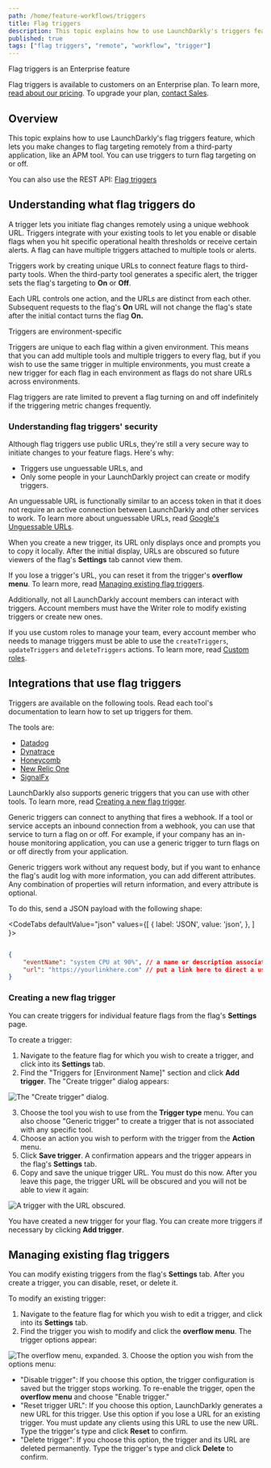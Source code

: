 ```yaml
---
path: /home/feature-workflows/triggers
title: Flag triggers
description: This topic explains how to use LaunchDarkly's triggers feature, which lets you make changes to flag targeting remotely.
published: true
tags: ["flag triggers", "remote", "workflow", "trigger"]
---
```


<Callout intent="primary">
<CalloutTitle>Flag triggers is an Enterprise feature</CalloutTitle>
<CalloutDescription>

Flag triggers is available to customers on an Enterprise plan. To learn more, [read about our pricing](https://launchdarkly.com/pricing/). To upgrade your plan, [contact Sales](https://launchdarkly.com/contact-sales/).

</CalloutDescription>
</Callout>

## Overview

This topic explains how to use LaunchDarkly's flag triggers feature, which lets you make changes to flag targeting remotely from a third-party application, like an APM tool. You can use triggers to turn flag targeting on or off.

<LearnMore>

You can also use the REST API: [Flag triggers](https://apidocs.launchdarkly.com/tag/Flag-triggers/)

</LearnMore>

## Understanding what flag triggers do

A trigger lets you initiate flag changes remotely using a unique webhook URL. Triggers integrate with your existing tools to let you enable or disable flags when you hit specific operational health thresholds or receive certain alerts. A flag can have multiple triggers attached to multiple tools or alerts.

Triggers work by creating unique URLs to connect feature flags to third-party tools. When the third-party tool generates a specific alert, the trigger sets the flag's targeting to **On** or **Off**.

Each URL controls one action, and the URLs are distinct from each other. Subsequent requests to the flag's **On** URL will not change the flag's state after the initial contact turns the flag **On.**

<Callout intent="info">
<CalloutTitle>Triggers are environment-specific</CalloutTitle>
<CalloutDescription>

Triggers are unique to each flag within a given environment. This means that you can add multiple tools and multiple triggers to every flag, but if you wish to use the same trigger in multiple environments, you must create a new trigger for each flag in each environment as flags do not share URLs across environments.

</CalloutDescription>
</Callout>

Flag triggers are rate limited to prevent a flag turning on and off indefinitely if the triggering metric changes frequently.

### Understanding flag triggers' security

Although flag triggers use public URLs, they're still a very secure way to initiate changes to your feature flags. Here's why:

* Triggers use unguessable URLs, and
* Only some people in your LaunchDarkly project can create or modify triggers.

An unguessable URL is functionally similar to an access token in that it does not require an active connection between LaunchDarkly and other services to work. To learn more about unguessable URLs, read [Google's Unguessable URLs](https://www.schneier.com/blog/archives/2015/07/googles_unguess.html).

When you create a new trigger, its URL only displays once and prompts you to copy it locally. After the initial display, URLs are obscured so future viewers of the flag's **Settings** tab cannot view them.

If you lose a trigger's URL, you can reset it from the trigger's **overflow menu**. To learn more, read [Managing existing flag triggers](#managing-existing-flag-triggers).

Additionally, not all LaunchDarkly account members can interact with triggers. Account members must have the Writer role to modify existing triggers or create new ones.

If you use custom roles to manage your team, every account member who needs to manage triggers must be able to use the `createTriggers`, `updateTriggers` and `deleteTriggers` actions. To learn more, read [Custom roles](/home/members/custom-roles).

## Integrations that use flag triggers

Triggers are available on the following tools. Read each tool's documentation to learn how to set up triggers for them.

The tools are:

* [Datadog](/integrations/datadog/triggers)
* [Dynatrace](/integrations/dynatrace/triggers)
* [Honeycomb](/integrations/honeycomb/triggers)
* [New Relic One](/integrations/new-relic/triggers)
* [SignalFx](/integrations/signalfx/triggers)

LaunchDarkly also supports generic triggers that you can use with other tools. To learn more, read [Creating a new flag trigger](#creating-a-new-flag-trigger).

Generic triggers can connect to anything that fires a webhook. If a tool or service accepts an inbound connection from a webhook, you can use that service to turn a flag on or off. For example, if your company has an in-house monitoring application, you can use a generic trigger to turn flags on or off directly from your application.

Generic triggers work without any request body, but  if you want to enhance the flag's audit log with more information, you can add different attributes. Any combination of properties will return information, and every attribute is optional.

To do this, send a JSON payload with the following shape:

<CodeTabs
  defaultValue="json"
  values={[
    { label: 'JSON', value: 'json', },
  ]
}>
<CodeTabItem value="json">

```json

{
    "eventName": "system CPU at 90%", // a name or description associated with the event
    "url": "https://yourlinkhere.com" // put a link here to direct a user to more information
}

```

</CodeTabItem>
</CodeTabs>

### Creating a new flag trigger

You can create triggers for individual feature flags from the flag's **Settings** page.

To create a trigger:

1. Navigate to the feature flag for which you wish to create a trigger, and click into its **Settings** tab.
2. Find the "Triggers for [Environment Name]" section and click **Add trigger**. The "Create trigger" dialog appears:

![The "Create trigger" dialog.](triggers-create.png)

3. Choose the tool you wish to use from the **Trigger type** menu. You can also choose "Generic trigger" to create a trigger that is not associated with any specific tool.
4. Choose an action you wish to perform with the trigger from the **Action** menu.
5. Click **Save trigger**. A confirmation appears and the trigger appears in the flag's **Settings** tab.
6. Copy and save the unique trigger URL. You must do this now. After you leave this page, the trigger URL will be obscured and you will not be able to view it again:

![A trigger with the URL obscured.](triggers-url-obscured.png)

You have created a new trigger for your flag. You can create more triggers if necessary by clicking **Add trigger**.

## Managing existing flag triggers

You can modify existing triggers from the flag's **Settings** tab. After you create a trigger, you can disable, reset, or delete it.

To modify an existing trigger:

1. Navigate to the feature flag for which you wish to edit a trigger, and click into its **Settings** tab.
2. Find the trigger you wish to modify and click the **overflow menu**. The trigger options appear:

![The overflow menu, expanded.](triggers-overflow-menu.png)
3. Choose the option you wish from the options menu:
 * "Disable trigger": If you choose this option, the trigger configuration is saved but the trigger stops working. To re-enable the trigger, open the **overflow menu** and choose "Enable trigger."
 * "Reset trigger URL": If you choose this option, LaunchDarkly generates a new URL for this trigger. Use this option if you lose a URL for an existing trigger. You must update any clients using this URL to use the new URL. Type the trigger's type and click **Reset** to confirm.
 * "Delete trigger": If you choose this option, the trigger and its URL are deleted permanently. Type the trigger's type and click **Delete** to confirm.
